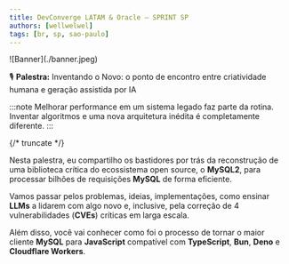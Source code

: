 ```yaml
---
title: DevConverge LATAM & Oracle — SPRINT SP
authors: [wellwelwel]
tags: [br, sp, sao-paulo]
---
```



<Parallax tiltMaxAngleX={0} perspective={1920}>
  ![Banner](./banner.jpeg)
</Parallax>

🎙️ **Palestra:** Inventando o Novo: o ponto de encontro entre criatividade humana e geração assistida por IA

:::note
Melhorar performance em um sistema legado faz parte da rotina. Inventar algoritmos e uma nova arquitetura inédita é completamente diferente.
:::

{/* truncate */}

Nesta palestra, eu compartilho os bastidores por trás da reconstrução de uma biblioteca crítica do ecossistema open source, o **MySQL2**, para processar bilhões de requisições **MySQL** de forma eficiente.

Vamos passar pelos problemas, ideias, implementações, como ensinar **LLMs** a lidarem com algo novo e, inclusive, pela correção de 4 vulnerabilidades (**CVEs**) críticas em larga escala.

Além disso, você vai conhecer como foi o processo de tornar o maior cliente **MySQL** para **JavaScript** compatível com **TypeScript**, **Bun**, **Deno** e **Cloudflare Workers**.
